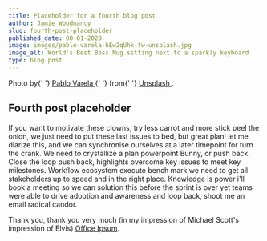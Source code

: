 ```yaml
---
title: Placeholder for a fourth blog post
author: Jamie Woodmancy
slug: fourth-post-placeholder
published_date: 08-01-2020
image: images/pablo-varela-hEw2qUhk-fw-unsplash.jpg
image_alt: World's Best Boss Mug sitting next to a sparkly keyboard
type: blog post
---
```


<span className='caption'>
  Photo by{' '}
  <a
    href='https://unsplash.com/@pablopunk'
    rel='noopener noreferrer'
    target='_blank'
  >
    Pablo Varela
  </a>{' '}
  from{' '}
  <a href='https://unsplash.com' target='_blank' rel='noopener noreferrer'>
    Unsplash
  </a>
  .
</span>

## Fourth post placeholder

If you want to motivate these clowns, try less carrot and more stick peel the onion, we just need to put these last issues to bed, but great plan! let me diarize this, and we can synchronise ourselves at a later timepoint for turn the crank. We need to crystallize a plan powerpoint Bunny, or push back. Close the loop push back, highlights overcome key issues to meet key milestones. Workflow ecosystem execute bench mark we need to get all stakeholders up to speed and in the right place. Knowledge is power i'll book a meeting so we can solution this before the sprint is over yet teams were able to drive adoption and awareness and loop back, shoot me an email radical candor.

Thank you, thank you very much (in my impression of Michael Scott's impression of Elvis) <a href="http://officeipsum.com" rel="noopener noreferrer" target="\_blank">Office Ipsum</a>.
